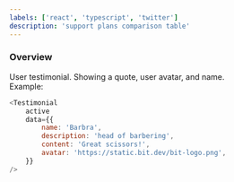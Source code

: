 ```yaml
---
labels: ['react', 'typescript', 'twitter']
description: 'support plans comparison table'
---
```



### Overview

User testimonial. Showing a quote, user avatar, and name.  
Example:
```js live
<Testimonial
	active
	data={{
		name: 'Barbra',
		description: 'head of barbering',
		content: 'Great scissors!',
		avatar: 'https://static.bit.dev/bit-logo.png',
	}}
/>
```